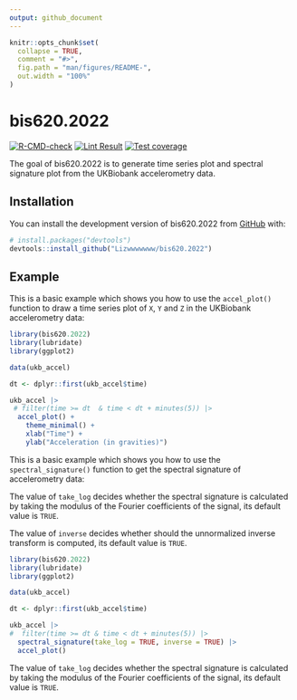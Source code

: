 ```yaml
---
output: github_document
---
```


<!-- README.md is generated from README.Rmd. Please edit that file -->

```r
knitr::opts_chunk$set(
  collapse = TRUE,
  comment = "#>",
  fig.path = "man/figures/README-",
  out.width = "100%"
)
```

# bis620.2022

<!-- badges: start -->
[![R-CMD-check](https://github.com/Lizwwwwwww/bis620.2022/actions/workflows/R-CMD-check.yaml/badge.svg)](https://github.com/Lizwwwwwww/bis620.2022/actions/workflows/R-CMD-check.yaml)
[![Lint Result](https://github.com/Lizwwwwwww/bis620.2022/actions/workflows/lint.yaml/badge.svg)](https://github.com/Lizwwwwwww/bis620.2022/actions/workflows/lint.yaml)
[![Test coverage](https://github.com/Lizwwwwwww/bis620.2022/actions/workflows/test-coverage.yaml/badge.svg)](https://github.com/Lizwwwwwww/bis620.2022/actions/workflows/test-coverage.yaml)
<!-- badges: end -->

The goal of bis620.2022 is to generate time series plot and spectral signature plot from the UKBiobank accelerometry data.

## Installation

You can install the development version of bis620.2022 from [GitHub](https://github.com/) with:

``` r
# install.packages("devtools")
devtools::install_github("Lizwwwwwww/bis620.2022")
```

## Example
This is a basic example which shows you how to use the `accel_plot()` function to draw a time series plot of `X`, `Y` and `Z` in the UKBiobank accelerometry data:

```r
library(bis620.2022)
library(lubridate)
library(ggplot2)

data(ukb_accel)

dt <- dplyr::first(ukb_accel$time)

ukb_accel |>
 # filter(time >= dt  & time < dt + minutes(5)) |>
  accel_plot() +
    theme_minimal() +
    xlab("Time") +
    ylab("Acceleration (in gravities)")
```
This is a basic example which shows you how to use the `spectral_signature()` function to get the spectral signature of accelerometry data: 

The value of `take_log` decides whether the spectral signature is calculated by taking the modulus of the Fourier coefficients of the signal, its default value is `TRUE`.

The value of `inverse` decides whether should the unnormalized inverse transform is computed, its default value is `TRUE`.
```r
library(bis620.2022)
library(lubridate)
library(ggplot2)

data(ukb_accel)

dt <- dplyr::first(ukb_accel$time)

ukb_accel |>
#  filter(time >= dt & time < dt + minutes(5)) |>
  spectral_signature(take_log = TRUE, inverse = TRUE) |>
  accel_plot()
```
The value of `take_log` decides whether the spectral signature is calculated by taking the modulus of the Fourier coefficients of the signal, its default value is `TRUE`.
